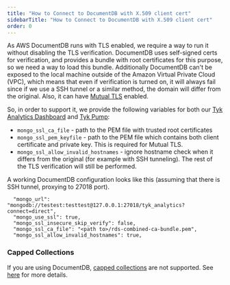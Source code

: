 ```yaml
---
title: "How to Connect to DocumentDB with X.509 client cert"
sidebarTitle: "How to Connect to DocumentDB with X.509 client cert"
order: 0
---
```


As AWS DocumentDB runs with TLS enabled, we require a way to run it without disabling the TLS verification.
DocumentDB uses self-signed certs for verification, and provides a bundle with root certificates for this purpose, so we need a way to load this bundle.
Additionally DocumentDB can't be exposed to the local machine outside of the Amazon Virtual Private Cloud (VPC), which means that even if verification is turned on, it will always fail since if we use a SSH tunnel or a similar method, the domain will differ from the original. Also, it can have [Mutual TLS](/basic-config-and-security/security/mutual-tls) enabled.

So, in order to support it, we provide the following variables for both our [Tyk Analytics Dashboard](/tyk-dashboard/configuration) and [Tyk Pump](/tyk-pump/configuration):

* `mongo_ssl_ca_file` - path to the PEM file with trusted root certificates
* `mongo_ssl_pem_keyfile` - path to the PEM file which contains both client certificate and private key. This is required for Mutual TLS.
* `mongo_ssl_allow_invalid_hostnames` - ignore hostname check when it differs from the original (for example with SSH tunneling). The rest of the TLS verification will still be performed.


A working DocumentDB configuration looks like this (assuming that there is SSH tunnel, proxying to 27018 port).

```{.json}
  "mongo_url": "mongodb://testest:testtest@127.0.0.1:27018/tyk_analytics?connect=direct",
  "mongo_use_ssl": true,
  "mongo_ssl_insecure_skip_verify": false,
  "mongo_ssl_ca_file": "<path to>/rds-combined-ca-bundle.pem",
  "mongo_ssl_allow_invalid_hostnames": true,
```

### Capped Collections

If you are using DocumentDB, [capped collections](/tyk-stack/tyk-manager/analytics/capping-analytics-data-storage) are not supported. See [here](https://docs.aws.amazon.com/documentdb/latest/developerguide/mongo-apis.html) for more details.
